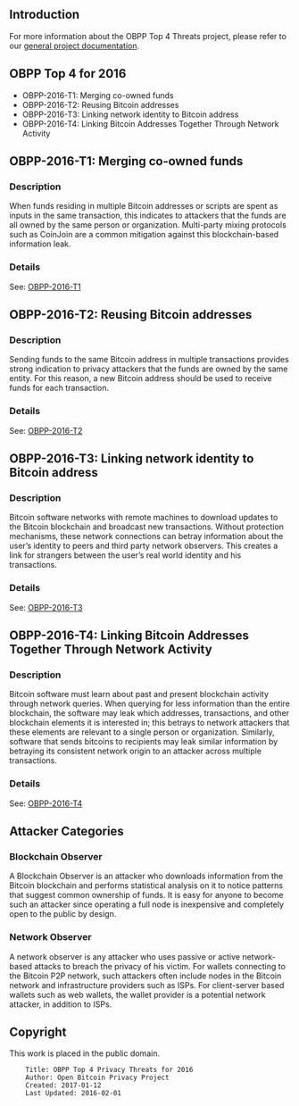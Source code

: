 == Introduction ==

For more information about the OBPP Top 4 Threats project, please refer to our [https://github.com/OpenBitcoinPrivacyProject/top-threats/blob/master/README.md general project documentation].

== OBPP Top 4 for 2016 ==

* OBPP-2016-T1: Merging co-owned funds
* OBPP-2016-T2: Reusing Bitcoin addresses
* OBPP-2016-T3: Linking network identity to Bitcoin address
* OBPP-2016-T4: Linking Bitcoin Addresses Together Through Network Activity

== OBPP-2016-T1: Merging co-owned funds ==

=== Description ===

When funds residing in multiple Bitcoin addresses or scripts are spent as inputs in the same transaction, this indicates to attackers that the funds are all owned by the same person or organization. Multi-party mixing protocols such as CoinJoin are a common mitigation against this blockchain-based information leak.

=== Details ===

See: [https://github.com/OpenBitcoinPrivacyProject/top-threats/blob/master/2016/OBPP-2016-T1.mediawiki OBPP-2016-T1]

== OBPP-2016-T2: Reusing Bitcoin addresses ==

=== Description ===

Sending funds to the same Bitcoin address in multiple transactions provides strong indication to privacy attackers that the funds are owned by the same entity. For this reason, a new Bitcoin address should be used to receive funds for each transaction.

=== Details ===

See: [https://github.com/OpenBitcoinPrivacyProject/top-threats/blob/master/2016/OBPP-2016-T2.mediawiki OBPP-2016-T2]

== OBPP-2016-T3: Linking network identity to Bitcoin address ==

=== Description ===

Bitcoin software networks with remote machines to download updates to the Bitcoin blockchain and broadcast new transactions. Without protection mechanisms, these network connections can betray information about the user’s identity to peers and third party network observers. This creates a link for strangers between the user’s real world identity and his transactions.

=== Details ===

See: [https://github.com/OpenBitcoinPrivacyProject/top-threats/blob/master/2016/OBPP-2016-T3.mediawiki OBPP-2016-T3]

== OBPP-2016-T4: Linking Bitcoin Addresses Together Through Network Activity ==

=== Description ===

Bitcoin software must learn about past and present blockchain activity through network queries. When querying for less information than the entire blockchain, the software may leak which addresses, transactions, and other blockchain elements it is interested in; this betrays to network attackers that these elements are relevant to a single person or organization. Similarly, software that sends bitcoins to recipients may leak similar information by betraying its consistent network origin to an attacker across multiple transactions.

=== Details ===

See: [https://github.com/OpenBitcoinPrivacyProject/top-threats/blob/master/2016/OBPP-2016-T4.mediawiki OBPP-2016-T4]

== Attacker Categories ==

=== Blockchain Observer ===

A Blockchain Observer is an attacker who downloads information from the Bitcoin blockchain and performs statistical analysis on it to notice patterns that suggest common ownership of funds. It is easy for anyone to become such an attacker since operating a full node is inexpensive and completely open to the public by design.

=== Network Observer ===

A network observer is any attacker who uses passive or active network-based attacks to breach the privacy of his victim. For wallets connecting to the Bitcoin P2P network, such attackers often include nodes in the Bitcoin network and infrastructure providers such as ISPs. For client-server based wallets such as web wallets, the wallet provider is a potential network attacker, in addition to ISPs.

== Copyright ==

This work is placed in the public domain.

<pre>
    Title: OBPP Top 4 Privacy Threats for 2016
    Author: Open Bitcoin Privacy Project
    Created: 2017-01-12
    Last Updated: 2016-02-01
</pre>
